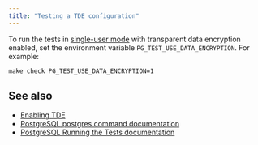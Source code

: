 ```yaml
---
title: "Testing a TDE configuration"
---
```



To run the tests in [single-user mode](./single_user/) with transparent data encryption enabled, set the environment variable `PG_TEST_USE_DATA_ENCRYPTION`. For example:

```shell
make check PG_TEST_USE_DATA_ENCRYPTION=1
```

## See also
- [Enabling TDE](./enabling/enabling_tde/)
- [PostgreSQL postgres command documentation](https://www.postgresql.org/docs/15/app-postgres.html)
- [PostgreSQL Running the Tests documentation](https://www.postgresql.org/docs/15/regress-run.html)
